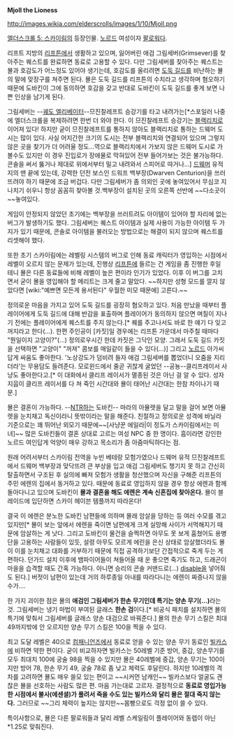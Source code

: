 '''Mjoll the Lioness'''

http://images.wikia.com/elderscrolls/images/1/10/Mjoll.png

[[엘더스크롤 5: 스카이림]]의 등장인물. [[노르드]] 여성이자 [[팔로워]]다.

리프트 지방의 [[리프튼]]에서 생활하고 있으며, 잃어버린 애검 그림세버(Grimsever)를 찾아주는 퀘스트를 완료하면 동료로 고용할 수 있다. 다만 그림세버를 찾아주는 퀘스트는 묠과 호감도가 어느정도 있어야 생기는데, 호감도를 올리려면 [[도둑 길드]]를 비난하는 묠의 말에 맞장구를 쳐주면 된다. 묠은 도둑 길드를 리프튼의 수치라고 생각하며 혐오하기 때문에 도바킨이 그에 동의하면 호감을 갖고 반대로 도바킨이 도둑 길드를 좋게 보면 나쁜 인상을 남기게 된다.

그림세버는 --[[궤도 엘리베이터]]--므진찰레프트 승강기를 타고 내려가는[*스포일러 나중에 엘더스크롤을 복제하려면 한번 더 와야 한다. 이 므진찰레프트 승강기는 [[블랙리치]]로 이어져 있다! 하지만 굳이 므진찰레프트를 통하지 않아도 블랙리치로 통하는 드웨머 도시는 많이 있다. 사실 어지간한 크기의 도시는 전부 블랙리치와 연결되어 있으며 그렇지 않은 곳을 찾기가 더 어려울 정도...역으로 블랙리치에서 가보지 않은 드웨머 도시로 가볼수도 있지만 이 경우 진입로가 장애물로 막혀있어 전부 들어가보는 것은 불가능하다. 콘솔을 써서 뚫거나 제대로 위에서부터 밀고 내려와서 스피어로 따거나...] [[드웨머]] 유적지의 맨 끝에 있는데, 강력한 던전 보스인 드워프 백부장(Dwarven Centurion)을 쓰러뜨려야 하기 때문에 조금 버겁다. 다만 그림세버가 좀 의외인 곳에 놓여있어서 무심코 지나치기 쉬우니 항상 꼼꼼히 찾아볼 것.백부장이 설치된 곳의 오른쪽 선반에 ~~다소곳이~~놓여있다.

게임이 안정되지 않았던 초기에는 백부장을 쓰러트려도 아이템이 있어야 할 자리에 없는 버그가 발생하기도 했다. 그림세버는 퀘스트 아이템과 실제 사용이 가능한 아이템 두 가지가 있기 때문에, 콘솔로 아이템을 불러오는 방법으로는 해결이 되지 않으며 퀘스트를 리셋해야 했다.

또한 초기 스카이림에는 레벨링 시스템의 버그로 인해 동료 캐릭터가 영입하는 시점에서 레벨이 오르지 않는 문제가 있는데, 진행상 [[리프튼]]에 들르는 건 게임을 좀 진행한 후일 테니 묠은 다른 동료들에 비해 레벨이 높은 편이라 인기가 있었다.  이후 이 버그를 고치면서 굳이 묠을 영입해야 할 메리트는 크게 줄고 말았다. ~~하지만 성형 모드를 깔지 않았다면 [wiki:"예쁘면 모든게 용서된다" 우월한 미모 때문에] 고른다.~~

정의로운 마음을 가지고 있어 도둑 길드를 굉장히 혐오하고 있다. 처음 만났을 때부터 플레이어에게 도둑 길드에 대해 반감을 표출하며 플레이어가 동의하지 않으면 며칠이 지나기 전에는 플레이어에게 퀘스트를 주지 않는다.[* 퀘를 주고나서도 바로 한 얘기 다 잊고 꺼지라고 한다(…). 한편 주인공이 [카짓]일 경우에는 리프튼 가운데서 마주칠 때마다 "뭔일이지 고양이?"(…) 정의로우시긴 한데 카짓은 그닥인 모양. 그래서 도둑 길드 카짓을 선택하면 "고양이" "꺼져" 콤보를 매일같이 들을 수 있다(…)] 그리고 [[노르드]] 아가씨답게 싸움도 좋아한다. '노상강도가 덤비려 들자 애검 그림세버를 뽑었더니 오줌을 지리더라'는 무용담도 들려준다. 모로윈드에서 줄곧 귀찮게 굴었던 --공뇽--클리프레이서 사냥도 좋아한다고.[* 이 대화에서 클리프 레이서가 멸종된 것은 아닌 걸 알 수 있다. 성자 지웁이 클리프 레이서를 다 쳐 죽인 시간대와 묠이 태어난 시간대는 한참 차이나기 때문.]

묠은 결혼이 가능하다. --[[NTR]]하는 도바킨-- 마라의 아뮬렛을 달고 말을 걸어 보면 아뮬렛을 눈치채고 독신이라니 뜻밖이라는 말을 해준다. 친절하고 정의로운 성격에 바닐라 기준으로는 꽤 뛰어난 외모기 때문에~~[사냥꾼 에일라|이 정도가 스카이림에서는 미녀]~~ 많은 도바킨들이 결혼 상대로 고르는 여성 NPC 중 한 명이다. 흠이라면 강인한 노르드 여인답게 억양이 매우 강하고 목소리가 좀 아줌마틱하다는 점.

원래 어려서부터 스카이림 전역을 누빈 베테랑 모험가였으나 드웨머 유적 므진찰레프트에서 드웨머 백부장과 맞닥뜨려 큰 부상을 입고 애검 그림세버도 챙기지 못 하고 간신히 탈출하면서 구조된 후 실의에 빠져 모험가 생활을 청산했으며 자신을 구해준 리프튼의 주민 에렌의 집에서 동거하고 있다. 때문에 동료로 영입하지 않을 경우 항상 에렌과 함께 돌아다니고 있으며 도바킨이 '''묠과 결혼을 해도 에렌은 계속 신혼집에 찾아온다.''' 묠이 블레이드에 입단하면 스카이 헤이븐 템플까지 따라온다!

결국 이 에렌은 분노한 도바킨 남편들에 의하며 몰래 암살을 당하는 등 여러 수모를 겪고 있지만[* 묠이 보는 앞에서 에렌을 죽이면 남편에게 크게 실망해 사이가 서먹해지기 때문에 암살하는 게 낫다. 그리고 도바킨이 물건을 슬쩍하면 아무도 못 보게 훔쳤어도 용병단을 고용하는 사람들이 있듯, 설령 아무도 모르게 에린을 은신 상태로 암살했더라도 묠이 이를 눈치채고 대화를 거부하기 때문에 직접 공격하기보단 간접적으로 죽게 두는 게 편하다. 던가드 설치 이후에 뱀파이어들이 쳐들어올 때 운 좋으면 죽기도 하고, 드래곤이 마을을 습격할 때도 간혹 가능하다. 아니면 승리의 콘솔 커맨드로(…) [[존재의 소멸|disable]]을 넣어줘도 된다.] 버젓이 남편이 있는데 거의 하루종일 아내를 따라다니는 에렌이 짜증나지 않을 수가….

한 가지 괴이한 점은 묠의 '''애검인 그림세버가 한손 무기인데 특기는 양손 무기(...)'''라는 것. 그림세버는 냉기 마법이 부여된 글래스 '''한손 검'''이다.[* 비공식 패치를 설치하면 묠의 특기에 맞춰서 그림세버를 글래스 양손 대검으로 바꿔준다.] 묠의 한손 무기 스킬은 최대 49까지밖에 안 오르지만 양손 무기 스킬은 100을 찍을 수 있다.

최고 도달 레벨은 40으로 [[컴패니언즈]]에서 동료로 얻을 수 있는 양손 무기 동료인 [[빌카스]]에 비하면 약한 편이다. 굳이 비교하자면 빌카스는 50레벨 기준 방어, 중갑, 양손무기를 모두 최대치 100에 궁술 98을 찍을 수 있지만 묠은 40레벨에 중갑, 양손 무기는 100이지만 방어 78, 한손 무기 49, 궁술 78로 좀 낮고 체력도 후달린다. 하지만 10레벨의 격차를 고려하면 묠도 매우 쓸모 있는 편이고 ~~시커먼 남캐인~~ 빌카스보다 얼굴도 괜찮은 묠을 선호하는 사람도 많은 편. 마음 가는대로 고르자. 결정적으로 '''동료로 영입가능한 시점에서 불사(에센셜)가 풀려서 죽을 수도 있는 빌카스와 달리 묠은 절대 죽지 않는다.''' 그러므로 ~~그리 체력이 높지는 않지만~~몸빵으로도 걱정 없이 쓸 수 있다.

특이사항으로, 묠은 다른 팔로워들과 달리 레벨 스케일링이 플레이어와 동렙이 아닌 *1.25로 맞춰진다.
